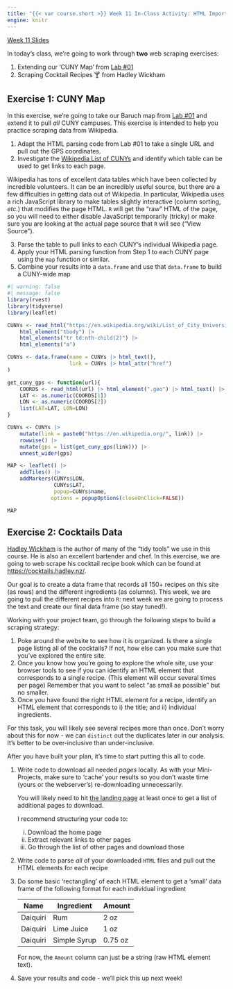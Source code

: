 ```yaml
---
title: "{{< var course.short >}} Week 11 In-Class Activity: HTML Import"
engine: knitr
---
```


[Week 11 Slides](../slides/slides11.html)

In today's class, we're going to work through **two** web scraping exercises: 

1) Extending our 'CUNY Map' from [Lab #01](./lab01.html)
2) Scraping Cocktail Recipes 🍸 from Hadley Wickham

## Exercise 1: CUNY Map

In this exercise, we're going to take our Baruch map from 
[Lab #01](./lab01.html) and extend it to pull _all_ CUNY campuses. 
This exercise is intended to help you practice scraping data from 
Wikipedia. 

1) Adapt the HTML parsing code from Lab #01 to take a single URL and
   pull out the GPS coordinates. 
2) Investigate the [Wikipedia List of
   CUNYs](https://en.wikipedia.org/wiki/List_of_City_University_of_New_York_institutions) and identify which table can be used to get links
   to each page. 
   
   
::: {.callout-caution title="Wikipedia Table Scraping"}

Wikipedia has tons of excellent data tables which have been collected
by incredible volunteers. It can be an incredibly useful source, but
there are a few difficulties in getting data out of Wikipedia. In
particular, Wikipedia uses a rich JavaScript library to make tables
slightly interactive (column sorting, *etc.*) that modifies the page
HTML. `R` will get the "raw" HTML of the page, so you will need to
either disable JavaScript temporarily (tricky) or make sure you are
looking at the actual page source that `R` will see ("View Source"). 

:::

3) Parse the table to pull links to each CUNY's individual Wikipedia
   page. 
4) Apply your HTML parsing function from Step 1 to each CUNY page
   using the `map` function or similar. 
5) Combine your results into a `data.frame` and use that `data.frame`
   to build a CUNY-wide map


::: {.callout-tip title="CUNY Mapping Code - Solution" collapse="true"}

```r
#| warning: false
#| message: false
library(rvest)
library(tidyverse)
library(leaflet)

CUNYs <- read_html("https://en.wikipedia.org/wiki/List_of_City_University_of_New_York_institutions") |> 
    html_element("tbody") |>
    html_elements("tr td:nth-child(2)") |>
    html_elements("a")

CUNYs <- data.frame(name = CUNYs |> html_text(),
                    link = CUNYs |> html_attr("href")
)

get_cuny_gps <- function(url){
    COORDS <- read_html(url) |> html_element(".geo") |> html_text() |> str_split_1(";")
    LAT <- as.numeric(COORDS[1])
    LON <- as.numeric(COORDS[2])
    list(LAT=LAT, LON=LON)
}

CUNYs <- CUNYs |> 
    mutate(link = paste0("https://en.wikipedia.org/", link)) |>
    rowwise() |>
    mutate(gps = list(get_cuny_gps(link))) |>
    unnest_wider(gps)

MAP <- leaflet() |> 
    addTiles() |>
    addMarkers(CUNYs$LON, 
               CUNYs$LAT, 
               popup=CUNYs$name, 
              options = popupOptions(closeOnClick=FALSE))

MAP
```

:::

## Exercise 2: Cocktails Data

[Hadley Wickham](https://hadley.nz/) is the author of many of the 
"tidy tools" we use in this course. He is also an excellent bartender
and chef. In this exercise, we are going to web scrape his cocktail
recipe book which can be found at [https://cocktails.hadley.nz/](https://cocktails.hadley.nz/). 

Our goal is to create a data frame that records all 150+ recipes on this site (as rows) and the different ingredients (as columns). This
week, we are going to pull the different recipes into `R`: next week
we are going to process the text and create our final data frame (so
stay tuned!). 

Working with your project team, go through the following steps to build
a scraping strategy:

1) Poke around the website to see how it is organized. Is there a
   single page listing all of the cocktails? If not, how else can
   you make sure that you've explored the entire site. 
2) Once you know how you're going to explore the whole site, use
   your browser tools to see if you can identify an HTML element that
   corresponds to a single recipe. (This element will occur several
   times per page) Remember that you want to select "as small as
   possible" but no smaller.
3) Once you have found the right HTML element for a recipe, identify
   an HTML element that corresponds to i) the title; and ii) individual
   ingredients. 
   
For this task, you will likely see several recipes more than once.
Don't worry about this for now - we can `distinct` out the duplicates
later in our analysis. It's better to be over-inclusive than
under-inclusive.
   
After you have built your plan, it's time to start putting this all to
code. 

1) Write code to download all needed _pages_ locally. As with your
   Mini-Projects, make sure to 'cache' your results so you don't 
   waste time (yours or the webserver's) re-downloading unnecessarily.
   
   You will likely need to hit [the landing
   page](https://cocktails.hadley.nz/) at least once to get a list of
   additional pages to download. 
   
   I recommend structuring your code to: 
   
   i) Download the home page
   ii) Extract relevant links to other pages
   iii) Go through the list of other pages and download those
2) Write code to parse _all_ of your downloaded `HTML` files and 
   pull out the HTML elements for each recipe
3) Do some basic 'rectangling' of each HTML element to get a 'small'     data frame of the following format for each individual ingredient

   | Name     | Ingredient   | Amount  |
   |----------|--------------|---------|
   | Daiquiri | Rum          | 2 oz    |
   | Daiquiri | Lime Juice   | 1 oz    |
   | Daiquiri | Simple Syrup | 0.75 oz |
   
   For now, the `Amount` column can just be a string 
   (raw HTML element text). 
   
4) Save your results and code - we'll pick this up next week!
